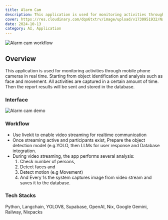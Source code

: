 ```yaml
---
title: Alarm Cam
description: This application is used for monitoring activities through mobile phone cameras in real time. Starting from object identification and analysis such as face and movement. All activities are captured in a certain amount of time. Then the report results will be sent and stored in the database.
cover: https://res.cloudinary.com/dqo6txtrv/image/upload/v1730951932/Natserract%20Blog/projects/alarm_cam.jpg
date: 2024-10-13
category: AI, Application
---
```

![Alarm cam workflow](https://res.cloudinary.com/dqo6txtrv/image/upload/v1730960246/Natserract%20Blog/projects/alarm_cam_flow_cavat7.png)

## Overview
This application is used for monitoring activities through mobile phone cameras in real time. Starting from object identification and analysis such as face and movement. All activities are captured in a certain amount of time. Then the report results will be sent and stored in the database.

### Interface
![Alarm cam demo](https://res.cloudinary.com/dqo6txtrv/image/upload/v1730959017/Natserract%20Blog/projects/demo_alarm_cam_vl2tif.jpg)

### Workflow
- Use livekit to enable video streaming for realtime communication
- Once streaming active and participants exist, Prepare the object detection model (e.g.YOLO, then LLMs for user response and Database integration.
- During video streaming, the app performs several analysis:
  1. Check number of persons,
  2. Detect faces and
  3. Detect motion (e.g Movement)
  4. And Every 1s the system captures image from video stream and saves it to the database.


### Tech Stacks

Python, Langchain, YOLOV8, Supabase, OpenAI, Nix, Google Gemini, Railway, Nixpacks
